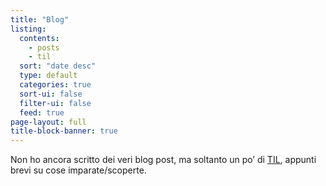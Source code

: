 ```yaml
---
title: "Blog"
listing:
  contents:
    - posts
    - til
  sort: "date desc"
  type: default
  categories: true
  sort-ui: false
  filter-ui: false
  feed: true
page-layout: full
title-block-banner: true
---
```


::: {.callout-note}
Non ho ancora scritto dei veri blog post, ma soltanto un po' di [TIL](/til/), appunti brevi su cose imparate/scoperte.
:::
